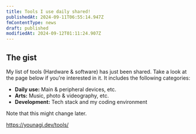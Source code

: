 ```yaml
---
title: Tools I use daily shared!
publishedAt: 2024-09-11T06:55:14.947Z
fmContentType: news
draft: published
modifiedAt: 2024-09-12T01:11:24.907Z
---
```


## The gist

My list of tools (Hardware & software) has just been shared. Take a look at the page below if you're interested in it. It includes the following categories:

- **Daily use:** Main & peripheral devices, etc.
- **Arts:** Music, photo & videography, etc.
- **Development:** Tech stack and my coding environment

Note that this might change later.

https://younagi.dev/tools/
